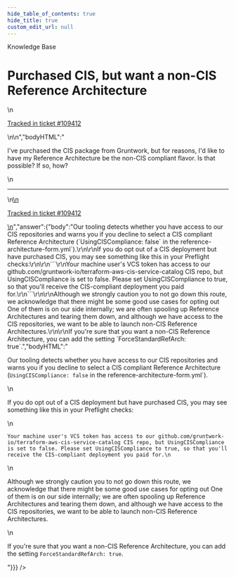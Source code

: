 ```yaml
---
hide_table_of_contents: true
hide_title: true
custom_edit_url: null
---
```



<head>
  <link rel="canonical" href="https://github.com/gruntwork-io/knowledge-base/discussions/575" />
</head>

<CenterLayout>
<span className="searchCategory">Knowledge Base</span>
<h1>Purchased CIS, but want a non-CIS Reference Architecture</h1>
<GitHub discussion={{"id":"D_kwDOF8slf84ARJHr","number":575,"author":{"login":"pete0emerson"},"title":"Purchased CIS, but want a non-CIS Reference Architecture","body":"\nI've purchased the CIS package from Gruntwork, but for reasons, I'd like to have my Reference Architecture be the non-CIS compliant flavor. Is that possible? If so, how?\n\n---\n\n<ins datetime=\"2022-10-21T18:40:33Z\">\n  <p><a href=\"https://support.gruntwork.io/hc/requests/109412\">Tracked in ticket #109412</a></p>\n</ins>\n","bodyHTML":"<p dir=\"auto\">I've purchased the CIS package from Gruntwork, but for reasons, I'd like to have my Reference Architecture be the non-CIS compliant flavor. Is that possible? If so, how?</p>\n<hr>\n<ins datetime=\"2022-10-21T18:40:33Z\">\n  <p dir=\"auto\"><a href=\"https://support.gruntwork.io/hc/requests/109412\" rel=\"nofollow\">Tracked in ticket #109412</a></p>\n</ins>","answer":{"body":"Our tooling detects whether you have access to our CIS repositories and warns you if you decline to select a CIS compliant Reference Architecture (`UsingCISCompliance: false` in the reference-architecture-form.yml`).\r\n\r\nIf you do opt out of a CIS deployment but have purchased CIS, you may see something like this in your Preflight checks:\r\n\r\n```\r\nYour machine user's VCS token has access to our github.com/gruntwork-io/terraform-aws-cis-service-catalog CIS repo, but UsingCISCompliance is set to false. Please set UsingCISCompliance to true, so that you'll receive the CIS-compliant deployment you paid for.\r\n```\r\n\r\nAlthough we strongly caution you to not go down this route, we acknowledge that there might be some good use cases for opting out One of them is on our side internally; we are often spooling up Reference Architectures and tearing them down, and although we have access to the CIS repositories, we want to be able to launch non-CIS Reference Architectures.\r\n\r\nIf you're sure that you want a non-CIS Reference Architecture, you can add the setting `ForceStandardRefArch: true`.","bodyHTML":"<p dir=\"auto\">Our tooling detects whether you have access to our CIS repositories and warns you if you decline to select a CIS compliant Reference Architecture (<code class=\"notranslate\">UsingCISCompliance: false</code> in the reference-architecture-form.yml`).</p>\n<p dir=\"auto\">If you do opt out of a CIS deployment but have purchased CIS, you may see something like this in your Preflight checks:</p>\n<div class=\"snippet-clipboard-content notranslate position-relative overflow-auto\" data-snippet-clipboard-copy-content=\"Your machine user's VCS token has access to our github.com/gruntwork-io/terraform-aws-cis-service-catalog CIS repo, but UsingCISCompliance is set to false. Please set UsingCISCompliance to true, so that you'll receive the CIS-compliant deployment you paid for.\"><pre class=\"notranslate\"><code>Your machine user's VCS token has access to our github.com/gruntwork-io/terraform-aws-cis-service-catalog CIS repo, but UsingCISCompliance is set to false. Please set UsingCISCompliance to true, so that you'll receive the CIS-compliant deployment you paid for.\n</code></pre></div>\n<p dir=\"auto\">Although we strongly caution you to not go down this route, we acknowledge that there might be some good use cases for opting out One of them is on our side internally; we are often spooling up Reference Architectures and tearing them down, and although we have access to the CIS repositories, we want to be able to launch non-CIS Reference Architectures.</p>\n<p dir=\"auto\">If you're sure that you want a non-CIS Reference Architecture, you can add the setting <code class=\"notranslate\">ForceStandardRefArch: true</code>.</p>"}}} />

</CenterLayout>
  

<!-- ##DOCS-SOURCER-START
{
  "sourcePlugin": "github-discussions",
  "hash": "2e1e2c7a7e9a76e90862120c77df2e29"
}
##DOCS-SOURCER-END -->
